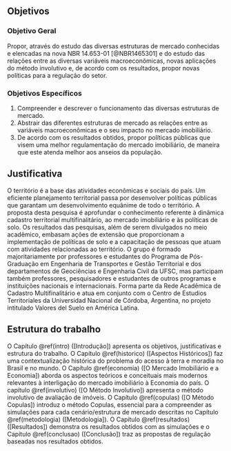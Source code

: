 <!--
This is for including Chapter 1.  Notice that it's also good practice to name your chunk.  This will help you debug potential issues as you knit.  The chunk above is called intro and the one below is called chapter1.  Feel free to change the name of the Rmd file as you wish, but don't forget to change it here from chap1.Rmd.
-->

<!--
The {#rmd-basics} text after the chapter declaration will allow us to link throughout the document back to the beginning of Chapter 1.  These labels will automatically be generated (if not specified) by changing the spaces to hyphens and capital letters to lowercase.  Look for the reference to this label at the beginning of Chapter 2.
-->


## Objetivos

### Objetivo Geral

Propor, através do estudo das diversas estruturas de mercado conhecidas e 
elencadas na nova NBR 14.653-01 [@NBR1465301] e do estudo das relações entre as 
diversas variáveis macroeconômicas, novas aplicações do método involutivo e,
de acordo com os resultados, propor novas políticas para a regulação do setor.

### Objetivos Específicos 

1. Compreender e descrever o funcionamento das diversas estruturas de mercado.
2. Abstrair das diferentes estruturas de mercado as relações entre as variáveis
macroeconômicas e o seu impacto no mercado imobiliário.
3. De acordo com os resultados obtidos, propor políticas públicas que visem uma 
melhor regulamentação do mercado imobiliário, de maneira que este atenda melhor
aos anseios da população.

## Justificativa

O território é a base das atividades econômicas e sociais do país. Um eficiente
planejamento territorial passa por desenvolver políticas públicas que garantam
um desenvolvimento equânime de todo o território. A proposta desta pesquisa é aprofundar o conhecimento referente à dinâmica cadastro territorial multifinalitário, ao mercado imobiliário e às políticas de solo. Os resultados das pesquisas, além de serem divulgados no meio acadêmico, embasam ações de extensão que proporcionam a implementação de políticas de solo e a capacitação de pessoas que atuam com atividades relacionadas ao território. O grupo é formado majoritariamente por professores e estudantes do Programa de Pós-Graduação em Engenharia de Transportes e Gestão Territorial e dos departamentos de Geociências e Engenharia Civil da UFSC, mas participam também professores, pesquisadores e estudantes de outros programas e instituições nacionais e internacionais. Forma parte da Rede Acadêmica de Cadastro Multifinalitário e atua em conjunto com o Centro de Estudios Territoriales da Universidad Nacional de Córdoba, Argentina, no projeto intitulado Valores del Suelo en América Latina.

## Estrutura do trabalho

O Capítulo \@ref(intro) ([Introdução])  apresenta os objetivos, justificativas e
estrutura do trabalho. O Capítulo \@ref(historico) ([Aspectos Históricos]) faz
uma contextualização histórica do problema do acesso à terra e moradia no Brasil
e no mundo. O Capítulo \@ref(economia) ([O Mercado Imobiliário e a Economia])
aborda os aspectos teóricos e conceituais mais modernos relevantes à
interligação do mercado imobiliário à Economia do país. O capítulo
\@ref(involutivo) ([O Método Involutivo]) apresenta o método involutivo de
avaliação de imóveis. O Capítulo \@ref(copulas) ([O Método Copulas]) introduz o
método Copulas, essencial para a compreender as simulações para cada
cenário/estrutura de mercado descritas no Capítulo \@ref(metodologia)
([Metodologia]). O Capítulo \@ref(resultados) ([Resultados]) demonstra os
resultados obtidos com as simulações  e o Capítulo \@ref(conclusao)
([Conclusão]) traz as propostas de regulação baseadas nos resultados obtidos.
